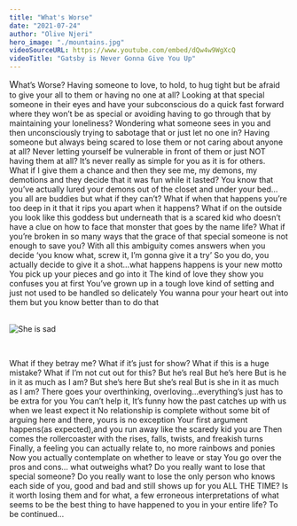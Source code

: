 ```yaml
---
title: "What's Worse"
date: "2021-07-24"
author: "Olive Njeri"
hero_image: "./mountains.jpg"
videoSourceURL: https://www.youtube.com/embed/dQw4w9WgXcQ
videoTitle: "Gatsby is Never Gonna Give You Up"
---
```


<span style="font-size:larger" className="text-green-900">W</span>hat’s Worse?
Having someone to love, to hold, to hug tight but be afraid to give your all to them or having no one at all?
Looking at that special someone in their eyes and have your subconscious do a quick fast forward where they won’t be as special or avoiding having to go through that by maintaining your loneliness?
Wondering what someone sees in you and then unconsciously trying to sabotage that or just let no one in?
Having someone but always being scared to lose them or not caring about anyone at all?
Never letting yourself be vulnerable in front of them or just NOT having them at all?
It’s never really as simple for you as it is for others.
<br />
What if I give them a chance and then they see me, my demons, my demotions and they decide that it was fun while it lasted?
You know that you’ve actually lured your demons out of the closet and under your bed… you all are buddies but what if they can’t?
What if when that happens you’re too deep in it that it rips you apart when it happens?
What if on the outside you look like this goddess but underneath that is a scared kid who doesn’t have a clue on how to face that monster that goes by the name life?
What if you’re broken in so many ways that the grace of that special someone is not enough to save you?
With all this ambiguity comes answers when you decide ‘you know what, screw it, I’m gonna give it a try’
So you do, you actually decide to give it a shot…what happens happens is your new motto
You pick up your pieces and go into it
The kind of love they show you confuses you at first
You’ve grown up in a tough love kind of setting and just not used to be handled so delicately
You wanna pour your heart out into them but you know better than to do that
<br />
<br />

![She is sad](https://cdn.pixabay.com/photo/2016/11/14/05/29/girl-1822702_960_720.jpg)

<br />

What if they betray me?
What if it’s just for show?
What if this is a huge mistake?
What if I’m not cut out for this?
But he’s real
But he’s here
But is he in it as much as I am?
But she’s here
But she’s real
But is she in it as much as I am?
There goes your overthinking, overloving…everything’s just has to be extra for you
You can’t help it,
It’s funny how the past catches up with us when we least expect it
No relationship is complete without some bit of arguing here and there, yours is no exception
Your first argument happens(as expected),and you run away like the scaredy kid you are
Then comes the rollercoaster with the rises, falls, twists, and freakish turns
Finally, a feeling you can actually relate to, no more rainbows and ponies
Now you actually contemplate on whether to leave or stay
You go over the pros and cons… what outweighs what?
Do you really want to lose that special someone?
Do you really want to lose the only person who knows each side of you, good and bad and still shows up for you ALL THE TIME?
Is it worth losing them and for what, a few erroneous interpretations of what seems to be the best thing to have happened to you in your entire life?
To be continued…
<br />